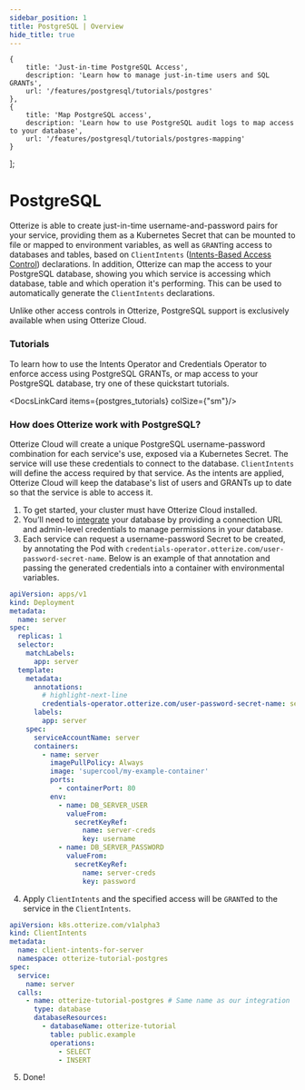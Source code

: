 ```yaml
---
sidebar_position: 1
title: PostgreSQL | Overview
hide_title: true
---
```



    {
        title: 'Just-in-time PostgreSQL Access',
        description: 'Learn how to manage just-in-time users and SQL GRANTs',
        url: '/features/postgresql/tutorials/postgres'
    },
    {
        title: 'Map PostgreSQL access',
        description: 'Learn how to use PostgreSQL audit logs to map access to your database',
        url: '/features/postgresql/tutorials/postgres-mapping'
    }
];

# PostgreSQL

Otterize is able to create just-in-time username-and-password pairs for your service, providing them as a Kubernetes Secret that can be mounted to file or mapped to environment variables, as well as `GRANT`ing access to databases and tables, based on `ClientIntents` ([Intents-Based Access Control](/overview/intent-based-access-control)) declarations.
In addition, Otterize can map the access to your PostgreSQL database, showing you which service is accessing which database, table and which operation it's performing. This can be used to automatically generate the `ClientIntents` declarations.

Unlike other access controls in Otterize, PostgreSQL support is exclusively available when using Otterize Cloud.

### Tutorials

To learn how to use the Intents Operator and Credentials Operator to enforce access using PostgreSQL GRANTs, or map access to your PostgreSQL database, try one of these quickstart tutorials.

<DocsLinkCard items={postgres_tutorials} colSize={"sm"}/>



### How does Otterize work with PostgreSQL?

Otterize Cloud will create a unique PostgreSQL username-password combination for each service's use, exposed via a Kubernetes Secret. The service will use these credentials to connect to the database. `ClientIntents` will define the access required by that service. As the intents are applied, Otterize Cloud will keep the database's list of users and GRANTs up to date so that the service is able to access it.

1. To get started, your cluster must have Otterize Cloud installed.
2. You’ll need to [integrate](https://app.otterize.com/integrations) your database by providing a connection URL and admin-level credentials to manage permissions in your database.
3. Each service can request a username-password Secret to be created, by annotating the Pod with `credentials-operator.otterize.com/user-password-secret-name`. Below is an example of that annotation and passing the generated credentials into a container with environmental variables.

```yaml
apiVersion: apps/v1
kind: Deployment
metadata:
  name: server
spec:
  replicas: 1
  selector:
    matchLabels:
      app: server
  template:
    metadata:
      annotations:
        # highlight-next-line
        credentials-operator.otterize.com/user-password-secret-name: server-creds
      labels:
        app: server
    spec:
      serviceAccountName: server
      containers:
        - name: server
          imagePullPolicy: Always
          image: 'supercool/my-example-container'
          ports:
            - containerPort: 80
          env:
            - name: DB_SERVER_USER
              valueFrom:
                secretKeyRef:
                  name: server-creds
                  key: username
            - name: DB_SERVER_PASSWORD
              valueFrom:
                secretKeyRef:
                  name: server-creds
                  key: password
```


4. Apply `ClientIntents` and the specified access will be `GRANT`ed to the service in the `ClientIntents`.


```yaml
apiVersion: k8s.otterize.com/v1alpha3
kind: ClientIntents
metadata:
  name: client-intents-for-server
  namespace: otterize-tutorial-postgres
spec:
  service:
    name: server
  calls:
    - name: otterize-tutorial-postgres # Same name as our integration
      type: database
      databaseResources:
        - databaseName: otterize-tutorial
          table: public.example
          operations:
            - SELECT
            - INSERT
```

5. Done!